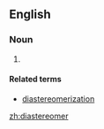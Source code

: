 ==English==

===Noun===
{{en-noun}}

# {{chemistry}} {{alternative form of|diastereoisomer}}

====Related terms====
* [[diastereomerization]]

[[zh:diastereomer]]
